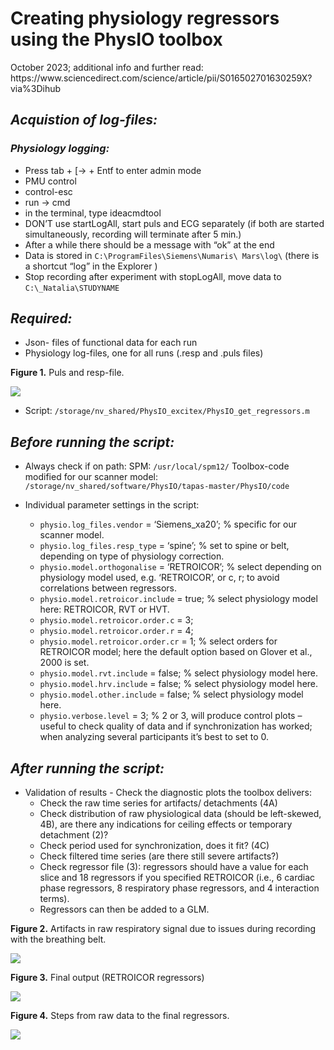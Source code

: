 # Creating physiology regressors using the PhysIO toolbox

October 2023; additional info and further read: https://www.sciencedirect.com/science/article/pii/S016502701630259X?via%3Dihub 

## _Acquistion of log-files:_

### _Physiology logging:_

+ Press tab + [-> + Entf to enter admin mode
+ PMU control
+ control-esc
+ run -> cmd
+ in the terminal, type ideacmdtool
+ DON'T use startLogAll, start puls and ECG separately (if both are started simultaneously, recording will terminate after 5 min.)
+ After a while there should be a message with “ok” at the end
+ Data is stored in `C:\ProgramFiles\Siemens\Numaris\ Mars\log\` (there is a shortcut “log” in the Explorer )
+ Stop recording after experiment with stopLogAll, move data to `C:\_Natalia\STUDYNAME`

## _Required:_ 
+ Json- files of functional data for each run
+ Physiology log-files, one for all runs (.resp and .puls files)


**Figure 1.**  Puls and resp-file.

![](./Picture1.jpg)

+	Script: `/storage/nv_shared/PhysIO_excitex/PhysIO_get_regressors.m`

## _Before running the script:_
+	Always check if on path:
SPM: `/usr/local/spm12/ `
Toolbox-code modified for our scanner model: `/storage/nv_shared/software/PhysIO/tapas-master/PhysIO/code`

+ Individual parameter settings in the script: 
  - `physio.log_files.vendor` = 'Siemens_xa20'; % specific for our scanner model. 
  - `physio.log_files.resp_type` = 'spine'; % set to spine or belt, depending on type of physiology correction. 
  -	`physio.model.orthogonalise` = 'RETROICOR'; % select depending on physiology model used, e.g. 'RETROICOR', or c, r; to avoid correlations between regressors.
  -	`physio.model.retroicor.include` = true; % select physiology model here: RETROICOR, RVT or HVT.
  - `physio.model.retroicor.order.c` = 3; 
  - `physio.model.retroicor.order.r` = 4;
  - `physio.model.retroicor.order.cr` = 1; % select orders for RETROICOR model; here the default option based on Glover et al., 2000 is set. 
  - `physio.model.rvt.include` = false; % select physiology model here.
  - `physio.model.hrv.include` = false; % select physiology model here.
  -	`physio.model.other.include` = false; % select physiology model here.
  -	`physio.verbose.level` = 3; % 2 or 3, will produce control plots – useful to check quality of data and  if synchronization has worked; when analyzing several participants it’s best to set to 0.
 

## _After running the script:_ 

+ Validation of results - Check the diagnostic plots the toolbox delivers:
  - Check the raw time series for artifacts/ detachments (4A)
  - Check distribution of raw physiological data (should be left-skewed, 4B), are there any indications for ceiling effects or temporary detachment (2)?  
  - Check period used for synchronization, does it fit? (4C)
  - Check filtered time series (are there still severe artifacts?) 
  - Check regressor file (3): regressors should have a value for each slice and 18 regressors if you specified RETROICOR (i.e., 6 cardiac phase regressors, 8 respiratory phase regressors, and 4 interaction terms). 
  - Regressors can then be added to a GLM.



**Figure 2.** Artifacts in raw respiratory signal due to issues during recording with the breathing belt.

![](./Picture2.jpg)



**Figure 3.** Final output (RETROICOR regressors)



![](./Picture3.png)

**Figure 4.** Steps from raw data to the final regressors.

![](./Picture4.jpg)
